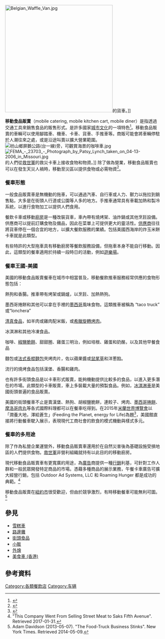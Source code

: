 {{Redirect2|美食車|香港的美食車|美食車 (香港)}}
[[File:Belgian_Waffle_Van.jpg|350px]]的貨車。]]

'''移動食品販賣'''（mobile catering, mobile kitchen cart, mobile diner）是指透過交通工具來銷售食品的販售形式。是許多國家[[城市文化|城市文化]]的一項特色<ref>{{cite web|url=http://www.npr.org/templates/story/story.php?storyId=129357300|title=Gourmet Food Trucks Racing To Serve You Lunch|publisher=[[NPR|NPR]]|date=2010-08-22|author=Charla Bear|accessdate=2014-05-09|archive-date=2014-05-12|archive-url=https://web.archive.org/web/20140512215834/http://www.npr.org/templates/story/story.php?storyId=129357300|dead-url=no}}</ref>。移動食品販賣的車輛可以使用腳踏車、機車、卡車、貨車、手推車等。商販可能會將車輛停駐於人潮往來之處，或是沿途叫賣以擴大營業範圍。
[[File:枋山鄉屏鵝公路(台一線)旁，可觀賞海景的咖啡車.jpg|thumb]]
[[File:FEMA_-_23703_-_Photograph_by_Patsy_Lynch_taken_on_04-13-2006_in_Missouri.jpg|thumb]]的人們從[[救世軍|救世軍]]的救災卡車上接收食物和物資。]]
除了做為營業，移動食品販賣也可以在發生天災人禍時，移動至災區以提供食物或必需物資<ref>{{Cite web |url = http://www.setn.com/News.aspx?NewsID=123510 |title = 206大地震／免費玉子燒餵飽救難員　老闆：錢再賺就有 |author =  |date = 2016年2月9日 |publisher = 《[[三立新聞網|三立新聞網]]》 |language = zh-hant |accessdate = 2016年2月9日 |quote =  |archive-date = 2016年2月10日 |archive-url = https://web.archive.org/web/20160210092005/http://www.setn.com/News.aspx?NewsID=123510 |dead-url = no }}</ref>。

===餐車形態===

一般食品販賣車是無機動的拖車，可以通過汽車、自行車或人力、獸力以拖拉到銷售點，大多是在街頭人行道或公園等人多的地方。手推車通常具有車載加熱和製冷系統，以進行食物加工以提供人們食用。

餐飲卡車或移動[[廚房|廚房]]是一種改裝貨車，車內帶有燒烤架、油炸鍋或其他烹飪設備。供應商可以提前訂購食物及備品，因此在菜單上可提供更大的靈活性。[[供應商|供應商]]往往將貨車停在一個合宜的地方，以擴大餐飲服務的業績。包括美國西海岸的炸玉米餅卡車就是此類型。

有些特許的大型拖車具有移動廚房等餐飲服務設備，但拖車本身不能自行移動。因此，這類型的餐車適用於持續一段時日的活動，例如[[遊樂場|遊樂場]]。

===餐車王國-美國===

美國的移動食品販賣餐車在城市中相當普及，移動餐飲推車服務經常供應的食物形態包括：

熱狗和香腸。推車帶有烤架或鍋爐，以烹飪、加熱熱狗。

墨西哥捲餅和其他可以拿在手裡的[[墨西哥|墨西哥]]風味食物。這類推車被稱為 “taco truck” 或“lonchera”

[[清真食品|清真食品]]，如羊肉或雞肉配米飯，或[[希臘旋轉烤肉|希臘旋轉烤肉]]。

冰淇淋和其他冷凍食品。

咖啡、[[椒鹽脆餅|椒鹽脆餅]]、甜甜圈、雞蛋三明治，例如培根、雞蛋和奶酪，以及其他早餐食品

麵包或[[法式長棍麵包|法式長棍麵包]]夾烤肉片，佐以蘋果醬或[[鼠尾草|鼠尾草]]和洋蔥餡。

流行的燒烤食品包括漢堡、香腸和雞肉。

也有許多街頭食品是以卡車形式販賣，能夠機動提供比較多的食品，以進入更多潛在的市場。此類型的卡車販賣，車上多裝載大量的預製食品。例如，[[冰淇淋車|冰淇淋車]]是美國街頭普遍的食品販賣。

美國的街頭餐車不止是賣漢堡、熱狗、胡椒鹽脆餅，連餃子、烤肉、[[墨西哥捲餅|墨西哥捲餅]]、[[摩洛哥肉丸|摩洛哥肉丸]]等各式國際料理都可以在餐車吃得到。在2015年[[米蘭世界博覽會|米蘭世界博覽會]]以「潤養大地，澤給蒼生」(Feeding the Planet, energy for Life)為題<ref>{{cite web |url=http://www.fao.org/ag/humannutrition/25367-05eaea86f3d9477f2492845bcf64d188c.pdf |title=Microsoft PowerPoint - MINA-Expo2015Milan-feeding the planet-energy for life.ppt |format=PDF |date= |accessdate=2013-09-24 |archive-date=2013-10-08 |archive-url=https://web.archive.org/web/20131008163529/http://www.fao.org/ag/humannutrition/25367-05eaea86f3d9477f2492845bcf64d188c.pdf |dead-url=no }}</ref>，美國館直接將行動餐車駛入展示，表現現代工商社會的飲食的模式機動與樣式多元。

===餐車的多用途===

除了作為私營企業運營外，移動食品販賣車還用於在自然災害後為基礎設施受損地區的人們提供食物。[[救世軍|救世軍]]非營利組織就持有以此目的的移動廚房。

現代移動食品販賣車有更寬廣的用途，為[[廣告|廣告]]商提供一種[[行銷|行銷]]利基，可針對工作人群和一般民眾開發特定商品的市場。憑藉多種商品的展示業務，午餐卡車廣告可擴大經營行銷，包括 Outdoor Ad Systems, LLC 和 Roaming Hunger 都是成功的典範。<ref>"This Company Went From Selling Street Meat to Saks Fifth Avenue". Retrieved 2017-01-31.</ref>

移動食品販賣在[[紐約市|紐約市]]很受歡迎，但由於競爭激烈，有時移動餐車可能無利可圖。<ref> Adam Davidson (2013-05-07). "The Food-Truck Business Stinks". New York Times. Retrieved 2014-05-09.</ref>

== 參見 ==
* [[雪糕車|雪糕車]]
* [[路邊攤|路邊攤]]
* [[街頭食品|街頭食品]]
* [[小販|小販]]
* [[外燴|外燴]]
* [[美食車_(香港)|美食車 (香港)]]

== 參考資料 ==
{{reflist}}

[[Category:各類餐飲店|Category:各類餐飲店]]
[[Category:车辆|Category:车辆]]